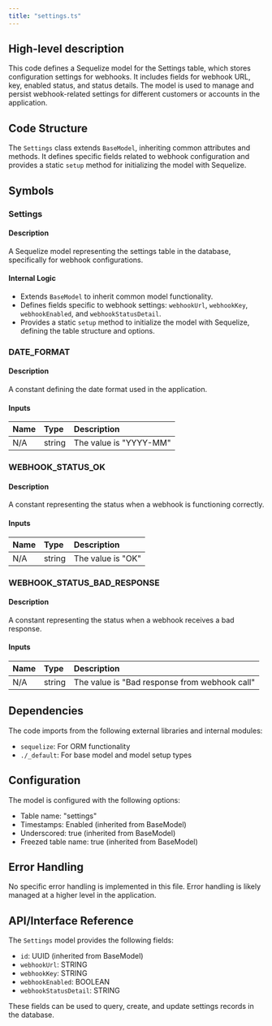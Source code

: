 ```yaml
---
title: "settings.ts"
---
```


## High-level description
This code defines a Sequelize model for the Settings table, which stores configuration settings for webhooks. It includes fields for webhook URL, key, enabled status, and status details. The model is used to manage and persist webhook-related settings for different customers or accounts in the application.

## Code Structure
The `Settings` class extends `BaseModel`, inheriting common attributes and methods. It defines specific fields related to webhook configuration and provides a static `setup` method for initializing the model with Sequelize.

## Symbols

### Settings
#### Description
A Sequelize model representing the settings table in the database, specifically for webhook configurations.

#### Internal Logic
- Extends `BaseModel` to inherit common model functionality.
- Defines fields specific to webhook settings: `webhookUrl`, `webhookKey`, `webhookEnabled`, and `webhookStatusDetail`.
- Provides a static `setup` method to initialize the model with Sequelize, defining the table structure and options.

### DATE_FORMAT
#### Description
A constant defining the date format used in the application.

#### Inputs
| Name | Type | Description |
|:-----|:-----|:------------|
| N/A | string | The value is "YYYY-MM" |

### WEBHOOK_STATUS_OK
#### Description
A constant representing the status when a webhook is functioning correctly.

#### Inputs
| Name | Type | Description |
|:-----|:-----|:------------|
| N/A | string | The value is "OK" |

### WEBHOOK_STATUS_BAD_RESPONSE
#### Description
A constant representing the status when a webhook receives a bad response.

#### Inputs
| Name | Type | Description |
|:-----|:-----|:------------|
| N/A | string | The value is "Bad response from webhook call" |

## Dependencies
The code imports from the following external libraries and internal modules:
- `sequelize`: For ORM functionality
- `./_default`: For base model and model setup types

## Configuration
The model is configured with the following options:
- Table name: "settings"
- Timestamps: Enabled (inherited from BaseModel)
- Underscored: true (inherited from BaseModel)
- Freezed table name: true (inherited from BaseModel)

## Error Handling
No specific error handling is implemented in this file. Error handling is likely managed at a higher level in the application.

## API/Interface Reference
The `Settings` model provides the following fields:
- `id`: UUID (inherited from BaseModel)
- `webhookUrl`: STRING
- `webhookKey`: STRING
- `webhookEnabled`: BOOLEAN
- `webhookStatusDetail`: STRING

These fields can be used to query, create, and update settings records in the database.